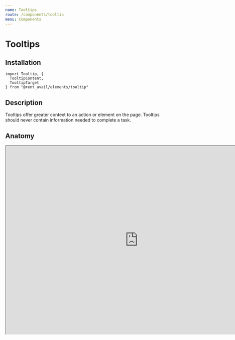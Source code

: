 ```yaml
---
name: Tooltips
route: /components/tooltip
menu: Components
---
```



# Tooltips

<Status status="production" />

## Installation

```
import Tooltip, {
  TooltipContent,
  TooltipTarget
} from "@rent_avail/elements/tooltip"
```

## Description

Tooltips offer greater context to an action or element on the page. Tooltips should never contain information needed to complete a task.

## Anatomy

<iframe
  style={{ border: "none" }}
  width="840"
  height="600"
  src="https://www.figma.com/embed?embed_host=share&url=https%3A%2F%2Fwww.figma.com%2Ffile%2FRqpXARK3vSrZbzWw6GrEnKqg%2FProduct%3Fnode-id%3D1835%253A594"
  allowFullscreen
/>

1. Tooltip Content
2. Tooltip Target

### Props

#### Tooltip

<Prop name="id" type="string">
  ID needed for accesability
</Prop>

## Usage

<Playground>
  {() => {
    return (
      <p>
        <Tooltip id="button-target">
          <TooltipTarget>
            <strong style={{
              cursor: "pointer",
              padding: "0 1rem",
              marginRight: "1rem",
              background: "#f3f3f3",
              borderRadius: "4px"
            }}>i</strong>
          </TooltipTarget>
          <TooltipContent style={{maxWidth: "10rem"}}>
            <p>I'm a small expainer for the text you just read.</p>
          </TooltipContent>
        </Tooltip>
        <span>Some confusing text that might need explaining.</span>
      </p>
    )
  }}
</Playground>
